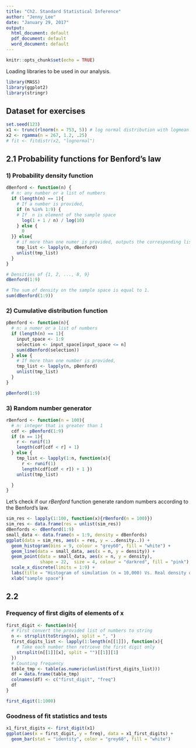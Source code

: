 ```yaml
---
title: "Ch2. Standard Statistical Inference"
author: "Jenny_Lee"
date: "January 29, 2017"
output:
  html_document: default
  pdf_document: default
  word_document: default
---
```


```r
knitr::opts_chunk$set(echo = TRUE)
```

Loading libraries to be used in our analysis.
```r
library(MASS)
library(ggplot2)
library(stringr)
```



## Dataset for exercises


```r

set.seed(123)
x1 <- trunc(rlnorm(n = 753, 5)) # log normal distribution with logmean = 5
x2 <- rgamma(n = 267, 1.2, .25)
# fit <- fitdistr(x2, "lognormal")

```

## 2.1 Probability functions for Benford's law

### 1) Probability density function 

```r

dBenford <- function(n) {
  # n: any number or a list of numbers 
  if (length(n) == 1){
    # If a number is provided,
    if (n %in% 1:9) {
    # If  n is element of the sample space
      log(1 + 1 / n) / log(10)
    } else {
      0
  }} else{
    # if more than one numer is provided, outputs the corresponding list 
    tmp_list <- lapply(n, dBenford)
    unlist(tmp_list)
  }
}

# Densities of {1, 2, ..., 8, 9}
dBenford(1:9)

# The sum of density on the sample space is equal to 1.
sum(dBenford(1:9))
```


### 2) Cumulative distribution function 

```r

pBenford <- function(n){
  # n: a numer or a list of numbers 
  if (length(n) == 1){
    input_space <- 1:9
    selection <- input_space[input_space <= n]
    sum(dBenford(selection))
  } else {
    # If more than one number is provided,
    tmp_list <- lapply(n, pBenford)
    unlist(tmp_list)
  }
}

pBenford(1:9)


```

### 3) Random number generator 

```r

rBenford <- function(n = 100){
  # n: integer that is greater than 1 
  cdf <- pBenford(1:9)
  if (n == 1){
    r <- runif(1)
    length(cdf[cdf < r] + 1) 
  } else {
    tmp_list <- lapply(1:n, function(x){
      r <- runif(1)
      length(cdf[cdf < r]) + 1 })
    unlist(tmp_list)

  }
}

```


Let's check if our *rBenford* function generate random numbers according to the Benford's law. 

```r

sim_res <- lapply(1:100, function(x){rBenford(n = 100)})
sim_res <- data.frame(res = unlist(sim_res))
dBenfords <- dBenford(1:9)
small_data <- data.frame(n = 1:9, density = dBenfords)
ggplot(data = sim_res, aes(x = res, y = ..density..)) + 
  geom_histogram(bins = 9, colour = "grey60", fill = "white") + 
  geom_line(data = small_data, aes(x = n, y = density)) + 
  geom_point(data = small_data, aes(x = n, y = density), 
             shape = 22,  size = 4, colour = "darkred", fill = "pink") + 
  scale_x_discrete(limits = 1:9) + 
  labs(title = "Histogram of simulation (n = 10,000) Vs. Real density of Benford's Law") + 
  xlab("sample space")

```




## 2.2  

### Frequency of first digits of elements of x 

```r

first_digit <- function(n){
  # First convert the provided list of numbers to string
  n <- strsplit(toString(n), split = ", ")
  first_digits_list <- lapply(1:length(n[[1]]), function(x){
    # Take each number then retrieve the first digit only
    strsplit(n[[1]][x], split = "")[[1]][1]
  })
  # Counting frequency
  table_tmp <- table(as.numeric(unlist(first_digits_list)))
  df = data.frame(table_tmp)
  colnames(df) <- c("first_digit", "freq")
  df
}

first_digit(1:1000) 
```

### Goodness of fit statistics and tests 



```r
x1_first_digits <- first_digit(x1)
ggplot(aes(x = first_digit, y = freq), data = x1_first_digits) +
  geom_bar(stat = "identity", color = "grey60", fill = "white")

```


